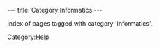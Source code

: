 ---
title: Category:Informatics
---

Index of pages tagged with category 'Informatics'.

[[Category:Help]]